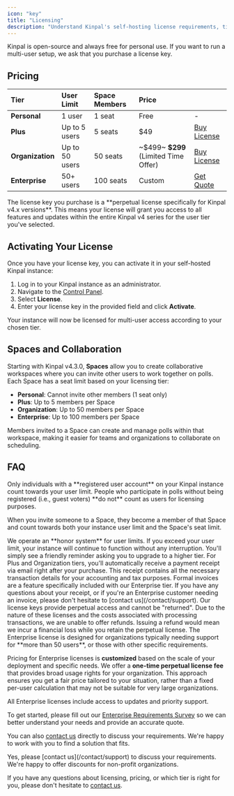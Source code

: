 ```yaml
---
icon: "key"
title: "Licensing"
description: "Understand Kinpal's self-hosting license requirements, tiers, and pricing."
---
```


Kinpal is open-source and always free for personal use.
If you want to run a multi-user setup, we ask that you purchase a license key.

## Pricing


| Tier         | User Limit    | Space Members | Price       |                                      |
|:-------------|:--------------|:--------------|:------------|:-------------------------------------------------------|
| **Personal** | 1 user        | 1 seat        | Free        | -                                                      |
| **Plus**     | Up to 5 users | 5 seats       | $49         | [Buy License](https://kinpal.com/buy-license/plus) |
| **Organization** | Up to 50 users| 50 seats      | ~\$499~ **$299** (Limited Time Offer)    | [Buy License](https://kinpal.com/buy-license/organization) |
| **Enterprise** | 50+ users     | 100 seats     | Custom      | [Get Quote](https://app.formbricks.com/s/cmebvnf2ohvjkt901eefxsonr) |

<Note>
The license key you purchase is a **perpetual license specifically for Kinpal v4.x versions**. This means your license will grant you access to all features and updates within the entire Kinpal v4 series for the user tier you've selected.
</Note>

## Activating Your License

Once you have your license key, you can activate it in your self-hosted Kinpal instance:

1.  Log in to your Kinpal instance as an administrator.
2.  Navigate to the [Control Panel](/self-hosting/control-panel).
3.  Select **License**.
4.  Enter your license key in the provided field and click **Activate**.

Your instance will now be licensed for multi-user access according to your chosen tier.

## Spaces and Collaboration

Starting with Kinpal v4.3.0, **Spaces** allow you to create collaborative workspaces where you can invite other users to work together on polls. Each Space has a seat limit based on your licensing tier:

- **Personal**: Cannot invite other members (1 seat only)
- **Plus**: Up to 5 members per Space
- **Organization**: Up to 50 members per Space  
- **Enterprise**: Up to 100 members per Space

Members invited to a Space can create and manage polls within that workspace, making it easier for teams and organizations to collaborate on scheduling.

## FAQ

<Accordion title="What constitutes a user?">
Only individuals with a **registered user account** on your Kinpal instance count towards your user limit. People who participate in polls without being registered (i.e., guest voters) **do not** count as users for licensing purposes.

When you invite someone to a Space, they become a member of that Space and count towards both your instance user limit and the Space's seat limit.
</Accordion>

<Accordion title="What happens if I exceed my user limit?">
We operate an **honor system** for user limits. If you exceed your user limit, your instance will continue to function without any interruption. You'll simply see a friendly reminder asking you to upgrade to a higher tier.
</Accordion>

<Accordion title="Can I get an invoice?">
For Plus and Organization tiers, you'll automatically receive a payment receipt via email right after your purchase. This receipt contains all the necessary transaction details for your accounting and tax purposes. Formal invoices are a feature specifically included with our Enterprise tier. If you have any questions about your receipt, or if you're an Enterprise customer needing an invoice, please don't hesitate to [contact us](/contact/support).
</Accordion>

<Accordion title="Can I get a refund?">
Our license keys provide perpetual access and cannot be "returned".
Due to the nature of these licenses and the costs associated with processing transactions, we are unable to offer refunds.
Issuing a refund would mean we incur a financial loss while you retain the perpetual license.
</Accordion>

<Accordion title="How much does an Enterprise license cost?">
The Enterprise license is designed for organizations typically needing support for **more than 50 users**, or those with other specific requirements.

Pricing for Enterprise licenses is **customized** based on the scale of your deployment and specific needs.
We offer a **one-time perpetual license fee** that provides broad usage rights for your organization.
This approach ensures you get a fair price tailored to your situation, rather than a fixed per-user calculation that may not be suitable for very large organizations.

All Enterprise licenses include access to updates and priority support.

To get started, please fill out our [Enterprise Requirements Survey](https://app.formbricks.com/s/cmebvnf2ohvjkt901eefxsonr) so we can better understand your needs and provide an accurate quote.

You can also [contact us](/contact/support) directly to discuss your requirements.
We're happy to work with you to find a solution that fits.
</Accordion>

<Accordion title="Do you offer discounts for non-profit organizations?">
Yes, please [contact us](/contact/support) to discuss your requirements.
We're happy to offer discounts for non-profit organizations.
</Accordion>


If you have any questions about licensing, pricing, or which tier is right for you, please don't hesitate to [contact us](/contact/support).
